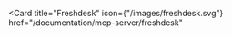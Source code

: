 <Card
  title="Freshdesk"
  icon={"/images/freshdesk.svg"}
  href="/documentation/mcp-server/freshdesk"
></Card>